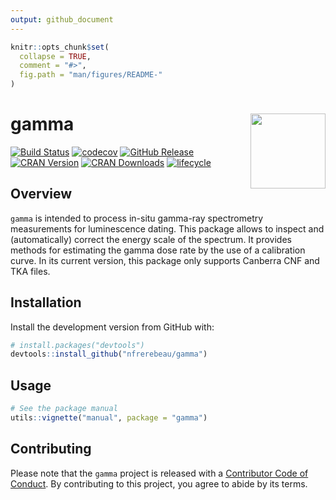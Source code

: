 ```yaml
---
output: github_document
---
```


<!-- README.md is generated from README.Rmd. Please edit that file -->

```r
knitr::opts_chunk$set(
  collapse = TRUE,
  comment = "#>",
  fig.path = "man/figures/README-"
)
```
# gamma <img width=120px src="man/figures/logo.png" align="right" />

[![Build Status](https://travis-ci.org/crp2a/gamma.svg?branch=master)](https://travis-ci.org/crp2a/gamma)
[![codecov](https://codecov.io/gh/crp2a/gamma/branch/master/graph/badge.svg)](https://codecov.io/gh/crp2a/gamma)
[![GitHub Release](https://img.shields.io/github/release/crp2a/gamma.svg)](https://github.com/crp2a/gamma/releases)
[![CRAN Version](http://www.r-pkg.org/badges/version/gamma)](https://cran.r-project.org/package=gamma)
[![CRAN Downloads](http://cranlogs.r-pkg.org/badges/gamma)](https://cran.r-project.org/package=gamma)
[![lifecycle](https://img.shields.io/badge/lifecycle-experimental-orange.svg)](https://www.tidyverse.org/lifecycle/#experimental)

## Overview

`gamma` is intended to process in-situ gamma-ray spectrometry measurements for luminescence dating. This package allows to inspect and (automatically) correct the energy scale of the spectrum. It provides methods for estimating the gamma dose rate by the use of a calibration curve. In its current version, this package only supports Canberra CNF and TKA files.

## Installation

Install the development version from GitHub with:

```r
# install.packages("devtools")
devtools::install_github("nfrerebeau/gamma")
```

## Usage

```r
# See the package manual
utils::vignette("manual", package = "gamma")
```

## Contributing

Please note that the `gamma` project is released with a [Contributor Code of Conduct](CODE_OF_CONDUCT.md). By contributing to this project, you agree to abide by its terms.
